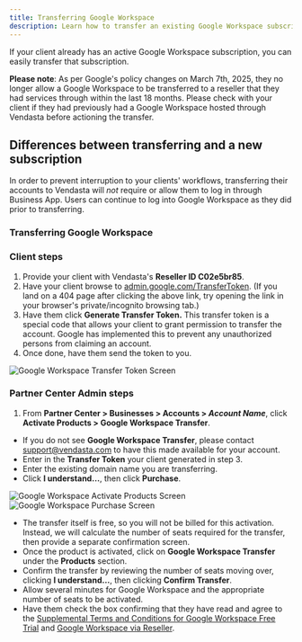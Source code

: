 ```yaml
---
title: Transferring Google Workspace
description: Learn how to transfer an existing Google Workspace subscription to Vendasta
---
```


If your client already has an active Google Workspace subscription, you can easily transfer that subscription.

**Please note**: As per Google's policy changes on March 7th, 2025, they no longer allow a Google Workspace to be transferred to a reseller that they had services through within the last 18 months. Please check with your client if they had previously had a Google Workspace hosted through Vendasta before actioning the transfer.

## Differences between transferring and a new subscription

In order to prevent interruption to your clients' workflows, transferring their accounts to Vendasta will *not* require or allow them to log in through Business App. Users can continue to log into Google Workspace as they did prior to transferring.

### Transferring Google Workspace

### Client steps

1. Provide your client with Vendasta's **Reseller ID C02e5br85**.
2. Have your client browse to [admin.google.com/TransferToken](https://admin.google.com/TransferToken). (If you land on a 404 page after clicking the above link, try opening the link in your browser's private/incognito browsing tab.)
3. Have them click **Generate Transfer Token.** This transfer token is a special code that allows your client to grant permission to transfer the account. Google has implemented this to prevent any unauthorized persons from claiming an account.
4. Once done, have them send the token to you.

![Google Workspace Transfer Token Screen](./img/google-workspace/transfer-token.jpg)

### Partner Center Admin steps

1. From **Partner Center > Businesses > Accounts > *Account Name***, click **Activate Products > Google Workspace Transfer**.

- If you do not see **Google Workspace Transfer**, please contact [support@vendasta.com](mailto:support@vendasta.com) to have this made available for your account.
- Enter in the **Transfer Token** your client generated in step 3.
- Enter the existing domain name you are transferring.
- Click **I understand…**, then click **Purchase**.

![Google Workspace Activate Products Screen](./img/google-workspace/activate-products.jpg)
![Google Workspace Purchase Screen](./img/google-workspace/purchase-screen.jpg)

- The transfer itself is free, so you will not be billed for this activation. Instead, we will calculate the number of seats required for the transfer, then provide a separate confirmation screen.
- Once the product is activated, click on **Google Workspace Transfer** under the **Products** section.
- Confirm the transfer by reviewing the number of seats moving over, clicking **I understand…**, then clicking **Confirm Transfer**.
- Allow several minutes for Google Workspace and the appropriate number of seats to be activated.
- Have them check the box confirming that they have read and agree to the [Supplemental Terms and Conditions for Google Workspace Free Trial](https://admin.google.com/terms/apps/1/1/en/supplemental_terms.html) and [Google Workspace via Reseller](https://admin.google.com/terms/apps/1/3/en/reseller_premier_terms.html).